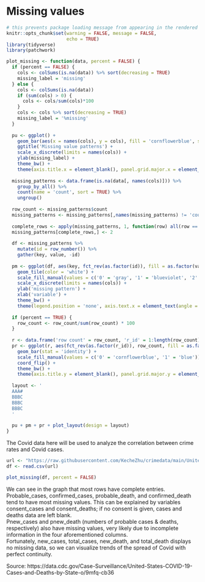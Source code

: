 # Missing values

```r
# this prevents package loading message from appearing in the rendered version
knitr::opts_chunk$set(warning = FALSE, message = FALSE,
                      echo = TRUE)
library(tidyverse)
library(patchwork)
```

```r
plot_missing <- function(data, percent = FALSE) {
  if (percent == FALSE) {
    cols <- colSums(is.na(data)) %>% sort(decreasing = TRUE)
    missing_label = 'missing'
  } else {
    cols <- colSums(is.na(data))
    if (sum(cols) > 0) {
      cols <- cols/sum(cols)*100
    }
    cols <- cols %>% sort(decreasing = TRUE)
    missing_label = '%missing'
  }
  
  pu <- ggplot() +
    geom_bar(aes(x = names(cols), y = cols), fill = 'cornflowerblue', stat = 'identity') +
    ggtitle('Missing value patterns') +
    scale_x_discrete(limits = names(cols)) +
    ylab(missing_label) +
    theme_bw() +
    theme(axis.title.x = element_blank(), panel.grid.major.x = element_blank(), axis.text.x = element_text(angle = 90))
  
  missing_patterns <- data.frame(is.na(data[, names(cols)])) %>%
    group_by_all() %>%
    count(name = 'count', sort = TRUE) %>%
    ungroup()
  
  row_count <- missing_patterns$count
  missing_patterns <- missing_patterns[,names(missing_patterns) != 'count'] * 1
  
  complete_rows <- apply(missing_patterns, 1, function(row) all(row == 0 ))
  missing_patterns[complete_rows,] <- 2
  
  df <- missing_patterns %>% 
    mutate(id = row_number()) %>%
    gather(key, value, -id)
  
  pm <- ggplot(df, aes(key, fct_rev(as.factor(id)), fill = as.factor(value))) +
    geom_tile(color = 'white') +
    scale_fill_manual(values = c('0' = 'gray', '1' = 'blueviolet', '2' = 'black')) +
    scale_x_discrete(limits = names(cols)) + 
    ylab('missing pattern') +
    xlab('variable') +
    theme_bw() +
    theme(legend.position = 'none', axis.text.x = element_text(angle = 90))
  
  if (percent == TRUE) {
    row_count <- row_count/sum(row_count) * 100
  } 
  
  r <- data.frame('row count' = row_count, 'r_id' = 1:length(row_count), 'complete' = complete_rows*1)
  pr <- ggplot(r, aes(fct_rev(as.factor(r_id)), row_count, fill = as.factor(complete))) +
    geom_bar(stat = 'identity') +
    scale_fill_manual(values = c('0' = 'cornflowerblue', '1' = 'blue')) +
    coord_flip() + 
    theme_bw() +
    theme(axis.title.y = element_blank(), panel.grid.major.y = element_blank(), legend.position = 'none')
  
  layout <- '
  AAA#
  BBBC
  BBBC
  BBBC
  '
  
  pu + pm + pr + plot_layout(design = layout)
}
```

The Covid data here will be used to analyze the correlation between crime rates and Covid cases.

```r
url <- "https://raw.githubusercontent.com/KecheZhu/crimedata/main/United_States_COVID-19_Cases_and_Deaths_by_State_over_Time.csv"
df <- read.csv(url)

plot_missing(df, percent = FALSE)
```

We can see in the graph that most rows have complete entries.\
Probable_cases, confirmed_cases, probable_death, and confirmed_death tend to have most missing values. This can be explained by variables consent_cases and consent_deaths; if no consent is given, cases and deaths data are left blank.\
Pnew_cases and pnew_death (numbers of probable cases & deaths, respectively) also have missing values, very likely due to incomplete information in the four aforementioned columns.\
Fortunately, new_cases, total_cases, new_death, and total_death displays no missing data, so we can visualize trends of the spread of Covid with perfect continuity.

Source:
https://data.cdc.gov/Case-Surveillance/United-States-COVID-19-Cases-and-Deaths-by-State-o/9mfq-cb36